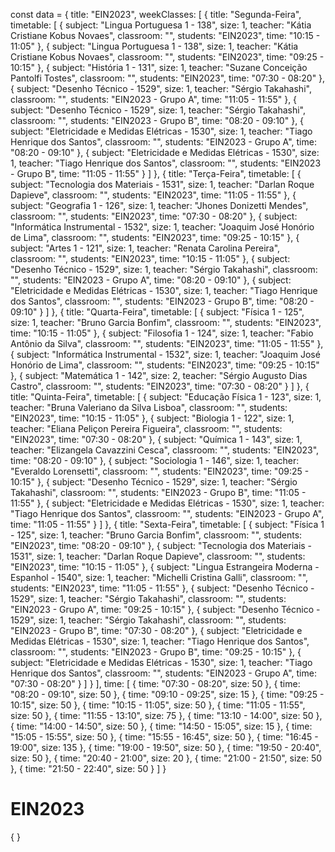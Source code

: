 const data = {
  title: "EIN2023",
  weekClasses: [
    {
      title: "Segunda-Feira",
      timetable: [
        {
          subject: "Lingua Portuguesa 1 - 138",
          size: 1,
          teacher: "Kátia Cristiane Kobus Novaes",
          classroom: "",
          students: "EIN2023",
          time: "10:15 - 11:05"
        },
        {
          subject: "Lingua Portuguesa 1 - 138",
          size: 1,
          teacher: "Kátia Cristiane Kobus Novaes",
          classroom: "",
          students: "EIN2023",
          time: "09:25 - 10:15"
        },
        {
          subject: "História 1 - 131",
          size: 1,
          teacher: "Suzane Conceição Pantolfi Tostes",
          classroom: "",
          students: "EIN2023",
          time: "07:30 - 08:20"
        },
        {
          subject: "Desenho Técnico - 1529",
          size: 1,
          teacher: "Sérgio Takahashi",
          classroom: "",
          students: "EIN2023 - Grupo A",
          time: "11:05 - 11:55"
        },
        {
          subject: "Desenho Técnico - 1529",
          size: 1,
          teacher: "Sérgio Takahashi",
          classroom: "",
          students: "EIN2023 - Grupo B",
          time: "08:20 - 09:10"
        },
        {
          subject: "Eletricidade e Medidas Elétricas - 1530",
          size: 1,
          teacher: "Tiago Henrique dos Santos",
          classroom: "",
          students: "EIN2023 - Grupo A",
          time: "08:20 - 09:10"
        },
        {
          subject: "Eletricidade e Medidas Elétricas - 1530",
          size: 1,
          teacher: "Tiago Henrique dos Santos",
          classroom: "",
          students: "EIN2023 - Grupo B",
          time: "11:05 - 11:55"
        }
      ]
    },
    {
      title: "Terça-Feira",
      timetable: [
        {
          subject: "Tecnologia dos Materiais - 1531",
          size: 1,
          teacher: "Darlan Roque Dapieve",
          classroom: "",
          students: "EIN2023",
          time: "11:05 - 11:55"
        },
        {
          subject: "Geografia 1 - 126",
          size: 1,
          teacher: "Jhones Donizetti Mendes",
          classroom: "",
          students: "EIN2023",
          time: "07:30 - 08:20"
        },
        {
          subject: "Informática Instrumental - 1532",
          size: 1,
          teacher: "Joaquim José Honório de Lima",
          classroom: "",
          students: "EIN2023",
          time: "09:25 - 10:15"
        },
        {
          subject: "Artes 1 - 121",
          size: 1,
          teacher: "Renata Carolina Pereira",
          classroom: "",
          students: "EIN2023",
          time: "10:15 - 11:05"
        },
        {
          subject: "Desenho Técnico - 1529",
          size: 1,
          teacher: "Sérgio Takahashi",
          classroom: "",
          students: "EIN2023 - Grupo A",
          time: "08:20 - 09:10"
        },
        {
          subject: "Eletricidade e Medidas Elétricas - 1530",
          size: 1,
          teacher: "Tiago Henrique dos Santos",
          classroom: "",
          students: "EIN2023 - Grupo B",
          time: "08:20 - 09:10"
        }
      ]
    },
    {
      title: "Quarta-Feira",
      timetable: [
        {
          subject: "Física 1 - 125",
          size: 1,
          teacher: "Bruno Garcia Bonfim",
          classroom: "",
          students: "EIN2023",
          time: "10:15 - 11:05"
        },
        {
          subject: "Filosofia 1 - 124",
          size: 1,
          teacher: "Fabio Antônio da Silva",
          classroom: "",
          students: "EIN2023",
          time: "11:05 - 11:55"
        },
        {
          subject: "Informática Instrumental - 1532",
          size: 1,
          teacher: "Joaquim José Honório de Lima",
          classroom: "",
          students: "EIN2023",
          time: "09:25 - 10:15"
        },
        {
          subject: "Matemática 1 - 142",
          size: 2,
          teacher: "Sérgio Augusto Dias Castro",
          classroom: "",
          students: "EIN2023",
          time: "07:30 - 08:20"
        }
      ]
    },
    {
      title: "Quinta-Feira",
      timetable: [
        {
          subject: "Educação Física 1 - 123",
          size: 1,
          teacher: "Bruna Valeriano da Silva Lisboa",
          classroom: "",
          students: "EIN2023",
          time: "10:15 - 11:05"
        },
        {
          subject: "Biologia 1 - 122",
          size: 1,
          teacher: "Eliana Peliçon Pereira Figueira",
          classroom: "",
          students: "EIN2023",
          time: "07:30 - 08:20"
        },
        {
          subject: "Química 1 - 143",
          size: 1,
          teacher: "Elizangela Cavazzini Cesca",
          classroom: "",
          students: "EIN2023",
          time: "08:20 - 09:10"
        },
        {
          subject: "Sociologia 1 - 146",
          size: 1,
          teacher: "Everaldo Lorensetti",
          classroom: "",
          students: "EIN2023",
          time: "09:25 - 10:15"
        },
        {
          subject: "Desenho Técnico - 1529",
          size: 1,
          teacher: "Sérgio Takahashi",
          classroom: "",
          students: "EIN2023 - Grupo B",
          time: "11:05 - 11:55"
        },
        {
          subject: "Eletricidade e Medidas Elétricas - 1530",
          size: 1,
          teacher: "Tiago Henrique dos Santos",
          classroom: "",
          students: "EIN2023 - Grupo A",
          time: "11:05 - 11:55"
        }
      ]
    },
    {
      title: "Sexta-Feira",
      timetable: [
        {
          subject: "Física 1 - 125",
          size: 1,
          teacher: "Bruno Garcia Bonfim",
          classroom: "",
          students: "EIN2023",
          time: "08:20 - 09:10"
        },
        {
          subject: "Tecnologia dos Materiais - 1531",
          size: 1,
          teacher: "Darlan Roque Dapieve",
          classroom: "",
          students: "EIN2023",
          time: "10:15 - 11:05"
        },
        {
          subject: "Lingua Estrangeira Moderna - Espanhol - 1540",
          size: 1,
          teacher: "Michelli Cristina Galli",
          classroom: "",
          students: "EIN2023",
          time: "11:05 - 11:55"
        },
        {
          subject: "Desenho Técnico - 1529",
          size: 1,
          teacher: "Sérgio Takahashi",
          classroom: "",
          students: "EIN2023 - Grupo A",
          time: "09:25 - 10:15"
        },
        {
          subject: "Desenho Técnico - 1529",
          size: 1,
          teacher: "Sérgio Takahashi",
          classroom: "",
          students: "EIN2023 - Grupo B",
          time: "07:30 - 08:20"
        },
        {
          subject: "Eletricidade e Medidas Elétricas - 1530",
          size: 1,
          teacher: "Tiago Henrique dos Santos",
          classroom: "",
          students: "EIN2023 - Grupo B",
          time: "09:25 - 10:15"
        },
        {
          subject: "Eletricidade e Medidas Elétricas - 1530",
          size: 1,
          teacher: "Tiago Henrique dos Santos",
          classroom: "",
          students: "EIN2023 - Grupo A",
          time: "07:30 - 08:20"
        }
      ]
    }
  ],
  time: [
    {
      time: "07:30 - 08:20",
      size: 50
    },
    {
      time: "08:20 - 09:10",
      size: 50
    },
    {
      time: "09:10 - 09:25",
      size: 15
    },
    {
      time: "09:25 - 10:15",
      size: 50
    },
    {
      time: "10:15 - 11:05",
      size: 50
    },
    {
      time: "11:05 - 11:55",
      size: 50
    },
    {
      time: "11:55 - 13:10",
      size: 75
    },
    {
      time: "13:10 - 14:00",
      size: 50
    },
    {
      time: "14:00 - 14:50",
      size: 50
    },
    {
      time: "14:50 - 15:05",
      size: 15
    },
    {
      time: "15:05 - 15:55",
      size: 50
    },
    {
      time: "15:55 - 16:45",
      size: 50
    },
    {
      time: "16:45 - 19:00",
      size: 135
    },
    {
      time: "19:00 - 19:50",
      size: 50
    },
    {
      time: "19:50 - 20:40",
      size: 50
    },
    {
      time: "20:40 - 21:00",
      size: 20
    },
    {
      time: "21:00 - 21:50",
      size: 50
    },
    {
      time: "21:50 - 22:40",
      size: 50
    }
  ]
}

# EIN2023

<div>
    {
        <Grid
            title={data.title} 
            weekClasses={data.weekClasses} 
            time={data.time}
        />
    }
</div>